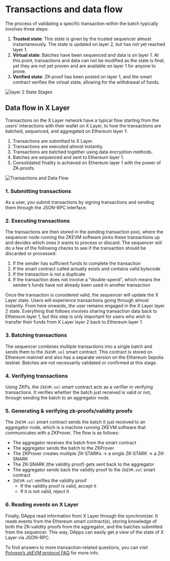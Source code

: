 # Transactions and data flow
The process of validating a specific transaction within the batch typically involves three steps:
1. **Trusted state**: This state is given by the trusted sequencer almost instantaneously. The state is updated on layer 2, but has not yet reached layer 1.
2. **Virtual state**: Batches have been sequenced and data is on layer 1. At this point, transactions and data can not be modified as the state is final, yet they are not yet proven and are available on layer 1 for anyone to prove.
3. **Verified state**: ZK-proof has been posted on layer 1, and the smart contract verifies the virtual state, allowing for the withdrawal of funds.

![layer 2 State Stages](./img/l2-state-stages.png)

## Data flow in X Layer
Transactions on the X Layer network have a typical flow starting from the users’ interactions with their wallet on X Layer, to how the transactions are batched, sequenced, and aggregated on Ethereum layer 1:
1. Transactions are submitted to X Layer.
2. Transactions are executed almost instantly.
3. Transactions are batched together using data encryption methods.
4. Batches are sequenced and sent to Ethereum layer 1.
5. Consolidated finality is achieved on Ethereum layer 1 with the power of ZK-proofs.

![Transactions and Data Flow](./img/transactions-and-data-flow.png)

### 1. Submitting transactions
As a user, you submit transactions by signing transactions and sending them through the JSON-RPC interface.

### 2. Executing transactions
The transactions are then stored in the pending transaction pool, where the sequencer node running the ZKEVM software picks these transactions up and decides which ones it wants to process or discard.
The sequencer will do a few of the following checks to see if the transaction should be discarded or processed:
1. If the sender has sufficient funds to complete the transaction
2. If the smart contract called actually exists and contains valid bytecode
3. If the transaction is not a duplicate
4. If the transaction does not involve a "double-spend", which means the sender’s funds have not already been used in another transaction

Once the transaction is considered valid, the sequencer will update the X Layer state. Users will experience transactions going through almost instantly.
From here onwards, the user remains engaged in the X Layer layer 2 state. Everything that follows involves sharing transaction data back to Ethereum layer 1, but this step is only important for users who wish to transfer their funds from X Layer layer 2 back to Ethereum layer 1.

### 3. Batching transactions
The sequencer combines multiple transactions into a single batch and sends them to the `ZkEVM.sol` smart contract. This contract is stored on Ethereum mainnet and also has a separate version on the Ethereum Sepolia testnet.
Batches are not necessarily validated or confirmed at this stage.

### 4. Verifying transactions
Using ZKPs, the `ZkEVM.sol` smart contract acts as a verifier in verifying transactions. It verifies whether the batch just received is valid or not, through sending the batch to an aggregator node.

### 5. Generating & verifying zk-proofs/validity proofs
The `ZkEVM.sol` smart contract sends the batch it just received to an aggregator node, which is a machine running ZKEVM software that communicates with a ZKProver. The flow is as follows:
  - The aggregator receives the batch from the smart contract
  - The aggregator sends the batch to the ZKProver
  - The ZKProver creates multiple ZK-STARKs -> a single ZK-STARK -> a ZK-SNARK
  - The ZK-SNARK (the validity proof) gets sent back to the aggregator
  - The aggregator sends back the validity proof to the `ZkEVM.sol` smart contract
  - `ZkEVM.sol` verifies the validity proof
    - If the validity proof is valid, accept it
    - If it is not valid, reject it

### 6. Reading events on X Layer
Finally, DApps read information from X Layer through the synchronizer.
It reads events from the Ethereum smart contract(s), storing knowledge of both the ZK-validity proofs from the aggregator, and the batches submitted from the sequencer.
This way, DApps can easily get a view of the state of X Layer via JSON-RPC.

<Tip title="Note">To find answers to more transaction-related questions, you can visit [Polygon’s zkEVM protocol FAQ](https://wiki.polygon.technology/docs/zkevm/faq/zkevm-protocol-faq/ "Polygon’s ZKEVM protocol FAQ") for more info.</Tip>